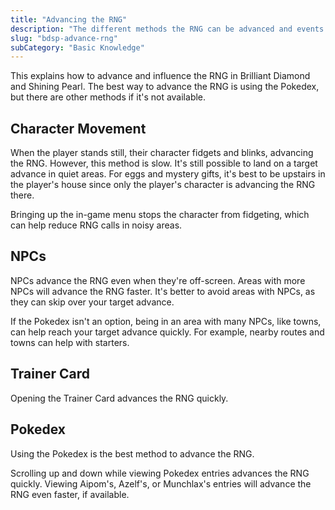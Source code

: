 ```yaml
---
title: "Advancing the RNG"
description: "The different methods the RNG can be advanced and events that influence the RNG"
slug: "bdsp-advance-rng"
subCategory: "Basic Knowledge"
---
```


This explains how to advance and influence the RNG in Brilliant Diamond and Shining Pearl. The best way to advance the RNG is using the Pokedex, but there are other methods if it's not available.

## Character Movement

When the player stands still, their character fidgets and blinks, advancing the RNG. However, this method is slow. It's still possible to land on a target advance in quiet areas. For eggs and mystery gifts, it's best to be upstairs in the player's house since only the player's character is advancing the RNG there.

Bringing up the in-game menu stops the character from fidgeting, which can help reduce RNG calls in noisy areas.

## NPCs

NPCs advance the RNG even when they're off-screen. Areas with more NPCs will advance the RNG faster. It's better to avoid areas with NPCs, as they can skip over your target advance.

If the Pokedex isn't an option, being in an area with many NPCs, like towns, can help reach your target advance quickly. For example, nearby routes and towns can help with starters.

## Trainer Card

Opening the Trainer Card advances the RNG quickly.

## Pokedex

Using the Pokedex is the best method to advance the RNG.

Scrolling up and down while viewing Pokedex entries advances the RNG quickly. Viewing Aipom's, Azelf's, or Munchlax's entries will advance the RNG even faster, if available.
